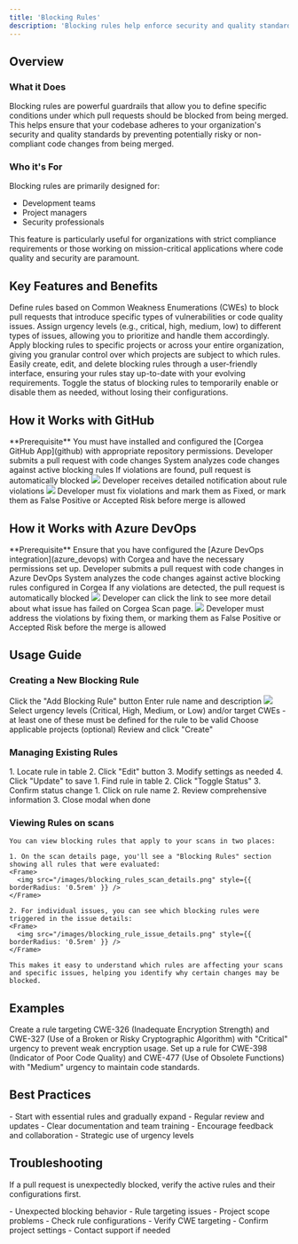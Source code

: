 ```yaml
---
title: 'Blocking Rules'
description: 'Blocking rules help enforce security and quality standards by preventing non-compliant code from being merged.'
---
```


## Overview

### What it Does

Blocking rules are powerful guardrails that allow you to define specific conditions under which pull requests should be blocked from being merged. This helps ensure that your codebase adheres to your organization's security and quality standards by preventing potentially risky or non-compliant code changes from being merged.

### Who it's For

Blocking rules are primarily designed for:
- Development teams
- Project managers 
- Security professionals

This feature is particularly useful for organizations with strict compliance requirements or those working on mission-critical applications where code quality and security are paramount.

## Key Features and Benefits

<AccordionGroup>
  <Accordion title="Enforce Coding Standards" icon="shield-check">
    Define rules based on Common Weakness Enumerations (CWEs) to block pull requests that introduce specific types of vulnerabilities or code quality issues.
  </Accordion>
  <Accordion title="Customize Urgency Levels" icon="signal">
    Assign urgency levels (e.g., critical, high, medium, low) to different types of issues, allowing you to prioritize and handle them accordingly.
  </Accordion>
  <Accordion title="Project-Specific Rules" icon="folder-tree">
    Apply blocking rules to specific projects or across your entire organization, giving you granular control over which projects are subject to which rules.
  </Accordion>
  <Accordion title="Rule Management" icon="gear">
    Easily create, edit, and delete blocking rules through a user-friendly interface, ensuring your rules stay up-to-date with your evolving requirements.
  </Accordion>
  <Accordion title="Rule Activation/Deactivation" icon="toggle-on">
    Toggle the status of blocking rules to temporarily enable or disable them as needed, without losing their configurations.
  </Accordion>
</AccordionGroup>

## How it Works with GitHub

<Info>
  **Prerequisite** You must have installed and configured the [Corgea GitHub App](github) with appropriate repository permissions.
</Info>

<Steps>
  <Step title="Pull Request Submission">
    Developer submits a pull request with code changes
  </Step>
  <Step title="Automated Analysis">
    System analyzes code changes against active blocking rules
  </Step>
  <Step title="Rule Validation">
    If violations are found, pull request is automatically blocked
    <Frame>
      <img src="/images/blocking_rules_pr_blocked.png" style={{ borderRadius: '0.5rem' }} />
    </Frame>
  </Step>
  <Step title="Developer Notification">
    Developer receives detailed notification about rule violations
    <Frame>
      <img src="/images/blocking_rules_pr_details.png" style={{ borderRadius: '0.5rem' }} />
    </Frame>
  </Step>
  <Step title="Resolution">
    Developer must fix violations and mark them as Fixed, or mark them as False Positive or Accepted Risk before merge is allowed
  </Step>
</Steps>

## How it Works with Azure DevOps

<Info>
  **Prerequisite** Ensure that you have configured the [Azure DevOps integration](azure_devops) with Corgea and have the necessary permissions set up.
</Info>

<Steps>
  <Step title="Pull Request Submission">
    Developer submits a pull request with code changes in Azure DevOps
  </Step>
  <Step title="Automated Analysis">
    System analyzes the code changes against active blocking rules configured in Corgea
  </Step>
  <Step title="Rule Validation">
    If any violations are detected, the pull request is automatically blocked
    <Frame>
      <img src="/images/azure_blocking_rules_pr_blocked.png" style={{ borderRadius: '0.5rem' }} />
    </Frame>
  </Step>
  <Step title="Developer Notification">
    Developer can click the link to see more detail about what issue has failed on Corgea Scan page.
    <Frame>
      <img src="/images/azure_see_details_of_issues.png" style={{ borderRadius: '0.5rem' }} />
    </Frame>
  </Step>
  <Step title="Resolution">
    Developer must address the violations by fixing them, or marking them as False Positive or Accepted Risk before the merge is allowed
  </Step>
</Steps>



## Usage Guide

### Creating a New Blocking Rule

<Steps>
  <Step title="Initiate Creation">
    Click the "Add Blocking Rule" button
  </Step>
  <Step title="Basic Information">
    Enter rule name and description
    <Frame>
      <img src="/images/blocking_rule_create.png" style={{ borderRadius: '0.5rem' }} />
    </Frame>
  </Step>
  <Step title="Configure Settings">
    Select urgency levels (Critical, High, Medium, or Low) and/or target CWEs - at least one of these must be defined for the rule to be valid
  </Step>
  <Step title="Set Scope">
    Choose applicable projects (optional)
  </Step>
  <Step title="Save">
    Review and click "Create"
  </Step>
</Steps>

### Managing Existing Rules

<Tabs>
  <Tab title="Edit Rule">
    1. Locate rule in table
    2. Click "Edit" button
    3. Modify settings as needed
    4. Click "Update" to save
  </Tab>
  <Tab title="Toggle Status">
    1. Find rule in table
    2. Click "Toggle Status"
    3. Confirm status change
  </Tab>
  <Tab title="View Details">
    1. Click on rule name
    2. Review comprehensive information
    3. Close modal when done
  </Tab>
</Tabs>

### Viewing Rules on scans
    You can view blocking rules that apply to your scans in two places:

    1. On the scan details page, you'll see a "Blocking Rules" section showing all rules that were evaluated:
    <Frame>
      <img src="/images/blocking_rules_scan_details.png" style={{ borderRadius: '0.5rem' }} />
    </Frame>

    2. For individual issues, you can see which blocking rules were triggered in the issue details:
    <Frame>
      <img src="/images/blocking_rule_issue_details.png" style={{ borderRadius: '0.5rem' }} />
    </Frame>

    This makes it easy to understand which rules are affecting your scans and specific issues, helping you identify why certain changes may be blocked.

## Examples

<AccordionGroup>
  <Accordion title="Blocking Insecure Cryptography" icon="lock">
    Create a rule targeting CWE-326 (Inadequate Encryption Strength) and CWE-327 (Use of a Broken or Risky Cryptographic Algorithm) with "Critical" urgency to prevent weak encryption usage.
  </Accordion>
  <Accordion title="Enforcing Code Quality" icon="code">
    Set up a rule for CWE-398 (Indicator of Poor Code Quality) and CWE-477 (Use of Obsolete Functions) with "Medium" urgency to maintain code standards.
  </Accordion>
</AccordionGroup>

## Best Practices

<Card title="Implementation Tips" icon="lightbulb">
- Start with essential rules and gradually expand
- Regular review and updates
- Clear documentation and team training
- Encourage feedback and collaboration
- Strategic use of urgency levels
</Card>

## Troubleshooting

<Warning>If a pull request is unexpectedly blocked, verify the active rules and their configurations first.</Warning>

<AccordionGroup>
  <Accordion title="Common Issues" icon="bug">
    - Unexpected blocking behavior
    - Rule targeting issues
    - Project scope problems
  </Accordion>
  <Accordion title="Resolution Steps" icon="wrench">
    - Check rule configurations
    - Verify CWE targeting
    - Confirm project settings
    - Contact support if needed
  </Accordion>
</AccordionGroup>

